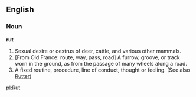 ==English==

===Noun===

'''rut'''

#Sexual desire or oestrus of deer, cattle, and various other mammals.
#[From Old France: route, way, pass, road] A furrow, groove, or track worn in the ground, as from the passage of many wheels along a road.
#A fixed routine, procedure, line of conduct, thought or feeling. (See also [[Rutter]])
[[pl:Rut]]